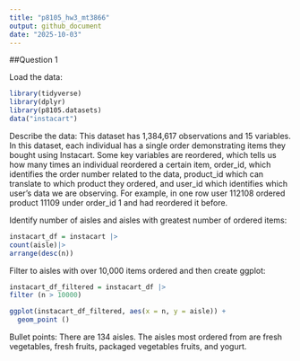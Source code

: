 ```yaml
---
title: "p8105_hw3_mt3866"
output: github_document
date: "2025-10-03"
---
```


##Question 1

Load the data:
```r
library(tidyverse)
library(dplyr)
library(p8105.datasets)
data("instacart")
```

Describe the data:
This dataset has 1,384,617 observations and 15 variables. In this dataset, each individual has a single order demonstrating items they bought using Instacart. Some key variables are reordered, which tells us how many times an individual reordered a certain item, order_id, which identifies the order number related to the data, product_id which can translate to which product they ordered, and user_id which identifies which user's data we are observing. For example, in one row user 112108 ordered product 11109 under order_id 1 and had reordered it before.

Identify number of aisles and aisles with greatest number of ordered items:
```r
instacart_df = instacart |>
count(aisle)|>
arrange(desc(n))
```


Filter to aisles with over 10,000 items ordered and then create ggplot:
```r
instacart_df_filtered = instacart_df |>
filter (n > 10000)

ggplot(instacart_df_filtered, aes(x = n, y = aisle)) +
  geom_point ()
```

Bullet points:
There are 134 aisles. The aisles most ordered from are fresh vegetables, fresh fruits, packaged vegetables fruits, and yogurt.